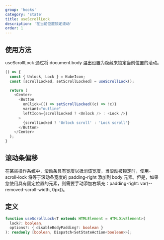 ```yaml
---
group: 'hooks'
category: 'state'
title: useScrollLock
description: '在当前位置锁定滚动'
order: 1
---
```


## 使用方法

useScrollLock 通过将 document.body 溢出设置为隐藏来锁定当前位置的滚动。

```ts live=true
() => {
  const { Unlock, Lock } = KubeIcon;
  const [scrollLocked, setScrollLocked] = useScrollLock();

  return (
    <Center>
      <Button
        onClick={() => setScrollLocked((c) => !c)}
        variant="outline"
        leftIcon={scrollLocked ? <Unlock /> : <Lock />}
      >
        {scrollLocked ? 'Unlock scroll' : 'Lock scroll'}
      </Button>
    </Center>
  );
}
```

## 滚动条偏移

在某些操作系统中，滚动条具有宽度以抵消该宽度，当滚动被锁定时，使用-scroll-lock 将等于滚动条宽度的 padding-right 添加到 body 元素。但是，如果您使用具有固定位置的元素，则需要手动添加右填充：padding-right: var(--removed-scroll-width, 0px))。

## 定义

```ts
function useScrollLock<T extends HTMLElement = HTMLDivElement>(
  lock?: boolean,
  options?: { disableBodyPadding?: boolean }
): readonly [boolean, Dispatch<SetStateAction<boolean>>];
```
